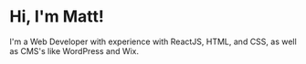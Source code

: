 # Hi, I'm Matt!

I'm a Web Developer with experience with ReactJS, HTML, and CSS, as well as CMS's like WordPress and Wix.
